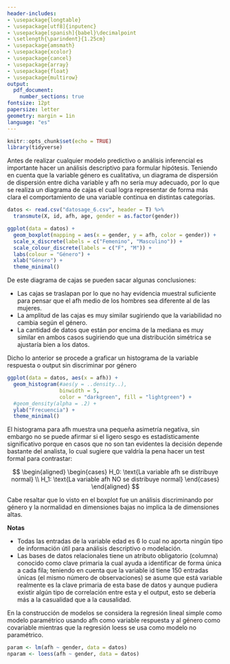 ```yaml
---
header-includes:
- \usepackage{longtable}
- \usepackage[utf8]{inputenc}
- \usepackage[spanish]{babel}\decimalpoint
- \setlength{\parindent}{1.25cm}
- \usepackage{amsmath}
- \usepackage{xcolor}
- \usepackage{cancel}
- \usepackage{array}
- \usepackage{float}
- \usepackage{multirow}
output:
  pdf_document:
    number_sections: true
fontsize: 12pt
papersize: letter
geometry: margin = 1in
language: "es"
---
```


```r
knitr::opts_chunk$set(echo = TRUE)
library(tidyverse)
```

\input{titlepage}
\thispagestyle{empty}
\tableofcontents

\newpage

\pagestyle{myheadings}
\setcounter{page}{3}


\section{Crecimiento craneofacial}
\subsection{Análisis descriptivo}

Antes de realizar cualquier modelo predictivo o análisis inferencial es importante 
hacer un análisis descriptivo para formular hipótesis.
Teniendo en cuenta que la variable género es cualitativa, un diagrama de dispersión de
dispersión entre dicha variable y afh no sería muy adecuado, por lo que se realiza un
diagrama de cajas el cual logra representar de forma más clara el comportamiento de
una variable continua en distintas categorías.

```r
datos <- read.csv("datosage_6.csv", header = T) %>%
  transmute(X, id, afh, age, gender = as.factor(gender))

ggplot(data = datos) +
  geom_boxplot(mapping = aes(x = gender, y = afh, color = gender)) +
  scale_x_discrete(labels = c("Femenino", "Masculino")) + 
  scale_colour_discrete(labels = c("F", "M")) +
  labs(colour = "Género") + 
  xlab("Género") +
  theme_minimal()
```

De este diagrama de cajas se pueden sacar algunas conclusiones:

* Las cajas se traslapan por lo que no hay evidencia muestral suficiente para pensar
que el afh medio de los hombres sea diferente al de las mujeres.
* La amplitud de las cajas es muy similar sugiriendo que la variabilidad no cambia 
según el género.
* La cantidad de datos que están por encima de la mediana es muy similar en ambos casos 
sugiriendo que una distribución simétrica se ajustaría bien a los datos.

Dicho lo anterior se procede a graficar un histograma de la variable respuesta o output
sin discriminar por género

```r
ggplot(data = datos, aes(x = afh)) +
  geom_histogram(#aes(y = ..density..), 
                 binwidth = 5, 
                 color = "darkgreen", fill = "lightgreen") +
  #geom_density(alpha = .2) +
  ylab("Frecuencia") +
  theme_minimal()
```

El histograma para afh muestra una pequeña asimetría negativa, sin embargo no se puede
afirmar si el ligero sesgo es estadísticamente significativo porque en casos que no son
tan evidentes la decisión depende bastante del analista, lo cual sugiere que valdría
la pena hacer un test formal para contrastar: 

$$
\begin{aligned}
\begin{cases}
H_0: \text{La variable afh se distribuye normal} \\
H_1: \text{La variable afh NO se distribuye normal}
\end{cases}
\end{aligned}
$$

Cabe resaltar que lo visto en el boxplot fue un análisis discriminando por género y
la normalidad en dimensiones bajas no implica la de dimensiones altas.

**Notas** 

* Todas las entradas de la variable edad es 6 lo cual no aporta ningún tipo de
información útil para análisis descriptivo o modelación.
* Las bases de datos relacionales tiene un atributo obligatorio (columna) conocido 
como clave primaria la cual ayuda a identificar de forma única a cada fila; teniendo 
en cuenta que la variable id tiene 150 entradas únicas (el mismo número de
observaciones) se asume que está variable realmente es la clave primaria de esta base
de datos y aunque pudiera existir algún tipo de correlación entre esta y el output,
esto se debería más a la casualidad que a la causalidad.

\subsection{Modelos considerados}

En la construcción de modelos se considera la regresión lineal simple como modelo paramétrico usando afh como variable respuesta y al género como covariable mientras
que la regresión loess se usa como modelo no paramétrico.

```r
param <- lm(afh ~ gender, data = datos)
nparam <- loess(afh ~ gender, data = datos)
```

